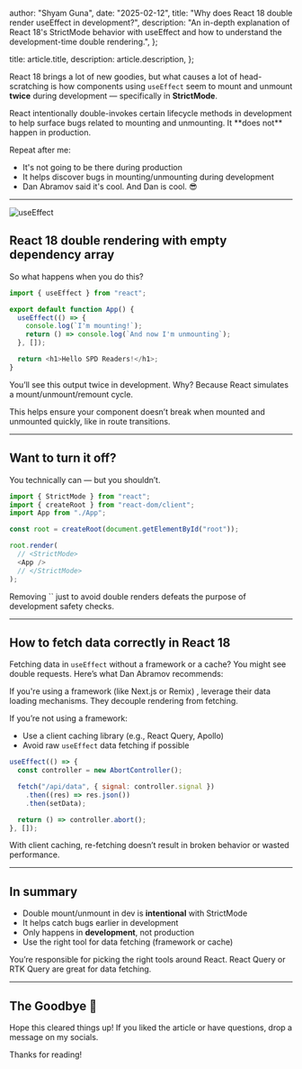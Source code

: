 
  author: "Shyam Guna",
  date: "2025-02-12",
  title: "Why does React 18 double render useEffect in development?",
  description:
    "An in-depth explanation of React 18's StrictMode behavior with useEffect and how to understand the development-time double rendering.",
};

  title: article.title,
  description: article.description,
};


React 18 brings a lot of new goodies, but what causes a lot of head-scratching is how components using `useEffect` seem to mount and unmount **twice** during development — specifically in **StrictMode**.

<Callout type="info" title="This is intended behavior">
  React intentionally double-invokes certain lifecycle methods in development to
  help surface bugs related to mounting and unmounting. It **does not** happen
  in production.
</Callout>

Repeat after me:

- It's not going to be there during production
- It helps discover bugs in mounting/unmounting during development
- Dan Abramov said it's cool. And Dan is cool. 😎

---

<Image src = {useEffect} alt = "useEffect" />

## React 18 double rendering with empty dependency array

So what happens when you do this?

```js
import { useEffect } from "react";

export default function App() {
  useEffect(() => {
    console.log(`I'm mounting!`);
    return () => console.log(`And now I'm unmounting`);
  }, []);

  return <h1>Hello SPD Readers!</h1>;
}
```

You’ll see this output twice in development. Why? Because React simulates a mount/unmount/remount cycle.

<Callout type="tip" title="React is stress-testing your component">
  This helps ensure your component doesn’t break when mounted and unmounted
  quickly, like in route transitions.
</Callout>

---

## Want to turn it off?

You technically can — but you shouldn’t.

```js
import { StrictMode } from "react";
import { createRoot } from "react-dom/client";
import App from "./App";

const root = createRoot(document.getElementById("root"));

root.render(
  // <StrictMode>
  <App />
  // </StrictMode>
);
```

<Callout type="danger" title="Don't do this in real projects">
  Removing `<StrictMode>` just to avoid double renders defeats the purpose of development safety checks.
</Callout>

---

## How to fetch data correctly in React 18

Fetching data in `useEffect` without a framework or a cache? You might see double requests. Here’s what Dan Abramov recommends:

<Callout type="info" title="Use framework-level data fetching">
  If you're using a framework (like Next.js or Remix) , leverage their data
  loading mechanisms. They decouple rendering from fetching.
</Callout>

If you’re not using a framework:

- Use a client caching library (e.g., React Query, Apollo)
- Avoid raw `useEffect` data fetching if possible

```js
useEffect(() => {
  const controller = new AbortController();

  fetch("/api/data", { signal: controller.signal })
    .then((res) => res.json())
    .then(setData);

  return () => controller.abort();
}, []);
```

<Callout type="warning" title="Double fetch is harmless if you cache">
  With client caching, re-fetching doesn’t result in broken behavior or wasted
  performance.
</Callout>

---

## In summary

- Double mount/unmount in dev is **intentional** with StrictMode
- It helps catch bugs earlier in development
- Only happens in **development**, not production
- Use the right tool for data fetching (framework or cache)

<Callout type="tip" title="React is a library, not a framework">
  You’re responsible for picking the right tools around React. React Query or
  RTK Query are great for data fetching.
</Callout>

---

## The Goodbye 👋

Hope this cleared things up! If you liked the article or have questions, drop a message on my socials.

Thanks for reading!
